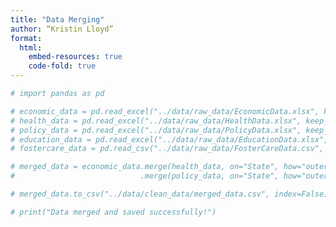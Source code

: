 ```yaml
---
title: "Data Merging"
author: “Kristin Lloyd”
format: 
  html:
    embed-resources: true
    code-fold: true
---
```

```python

# import pandas as pd

# economic_data = pd.read_excel("../data/raw_data/EconomicData.xlsx", keep_default_na=False, na_values=[])
# health_data = pd.read_excel("../data/raw_data/HealthData.xlsx", keep_default_na=False, na_values=[])
# policy_data = pd.read_excel("../data/raw_data/PolicyData.xlsx", keep_default_na=False, na_values=[])
# education_data = pd.read_excel("../data/raw_data/EducationData.xlsx", keep_default_na=False, na_values=[])
# fostercare_data = pd.read_csv("../data/raw_data/FosterCareData.csv", keep_default_na=False, na_values=[])

# merged_data = economic_data.merge(health_data, on="State", how="outer")\
#                            .merge(policy_data, on="State", how="outer")

```

```python

# merged_data.to_csv("../data/clean_data/merged_data.csv", index=False)

# print("Data merged and saved successfully!")

```
